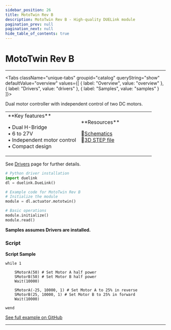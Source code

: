 ```yaml
---
sidebar_position: 26
title: MotoTwin Rev B
description: MotoTwin Rev B - High-quality DUELink module
pagination_prev: null
pagination_next: null
hide_table_of_contents: true
---
```



# MotoTwin Rev B

<ImageSection 
  product="acmototwin-b"
  tagline="Dual Motor Controller"
/>

---

<Tabs className="unique-tabs" groupid="catalog" queryString="show" defaultValue="overview"
  values={[
    {
        label: "Overview",
        value: "overview"
    },
    {
        label: "Drivers",
        value: "drivers"
    },
    {
        label: "Samples",
        value: "samples"
    }
]}>

<TabItem value="overview">

Dual motor controller with independent control of two DC motors.

<table><td width='50%'>
**Key features**

• Dual H-Bridge<br/>
• 6 to 27V<br/>
• Independent motor control<br/>
• Compact design<br/>

</td><td width='50%'>
**Resources**
 
📄[Schematics](/sch/gdl-acmototwin-b.pdf)<br/>
🔩[3D STEP file](/3d/gdl-acmototwin-b.step)<br/>
</td></table>

</TabItem>

<TabItem value="drivers">

See [Drivers](../../engine/drivers) page for further details.

```python
# Python driver installation
import duelink
dl = duelink.DueLink()

# Example code for MotoTwin Rev B
# Initialize the module
module = dl.actuator.mototwin()

# Basic operations
module.initialize()
module.read()
```

</TabItem>

<TabItem value="samples">

**Samples assumes Drivers are installed.**

### Script

**Script Sample**

```basic
while 1

    SMotorA(50) # Set Motor A half power
    SMotorB(50) # Set Motor B half power
    Wait(10000)

    SMotorA(-25, 10000, 1) # Set Motor A to 25% in reverse
    SMotorB(25, 10000, 1) # Set Motor B to 25% in forward
    Wait(10000)

wend
```

[See full example on GitHub](https://github.com/ghi-electronics/duelink-website/tree/main/static/code/samples)

</TabItem>

</Tabs>

---

<OrderSection
    product="DUELink MotoTwin B"
    partnumber="GDL-ACMOTOTWIN-B"
    price="$19.99"
/>
